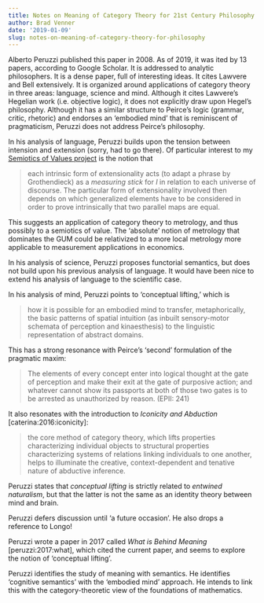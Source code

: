 ```yaml
---
title: Notes on Meaning of Category Theory for 21st Century Philosophy
author: Brad Venner
date: '2019-01-09'
slug: notes-on-meaning-of-category-theory-for-philosophy
---
```


Alberto Peruzzi published this paper in 2008.  As of 2019, it was ited by 13 papers, according to Google Scholar.  It is addressed to analytic philosophers.  It is a dense paper, full of interesting ideas.  It cites Lawvere and Bell extensively.  It is organized around applications of category theory in three areas:  language, science and mind.  Although it cites Lawvere's Hegelian work (i.e. objective logic), it does not explicitly draw upon Hegel's philosophy.  Although it has a similar structure to Peirce's logic (grammar, critic, rhetoric) and endorses an 'embodied mind' that is reminiscent of pragmaticism, Peruzzi does not address Peirce's philosophy.   

In his analysis of language, Peruzzi builds upon the tension between intension and extension (sorry, had to go there).  Of particular interest to my [Semiotics of Values project](https://github.com/bvenner/semiotics-values) is the notion that

> each intrinsic form of extensionality acts (to adapt a phrase by Grothendieck) as a *measuring stick* for *I* in relation to each universe of discourse.  The particular form of extensionality involved then depends on which generalized elements have to be considered in order to prove intrinsically that two parallel maps are equal.

This suggests an application of category theory to metrology, and thus possibly to a semiotics of value.  The 'absolute' notion of metrology that dominates the GUM could be relativized to a more local metrology more applicable to measurement applications in economics.

In his analysis of science, Peruzzi proposes functorial semantics, but does not build upon his previous analysis of language.  It would have been nice to extend his analysis of language to the scientific case.

In his analysis of mind, Peruzzi points to 'conceptual lifting,' which is

> how it is possible for an embodied mind to transfer, metaphorically, the basic patterns of spatial intuition (as inbuilt sensory-motor schemata of perception and kinaesthesis) to the linguistic representation of abstract domains.

This has a strong resonance with Peirce's 'second' formulation of the pragmatic maxim:

> The elements of every concept enter into logical thought at the gate of perception and make their exit at the gate of purposive action; and whatever cannot show its passports at both of those two gates is to be arrested as unauthorized by reason. (EPII: 241)

It also resonates with the introduction to *Iconicity and Abduction* [caterina:2016:iconicity]:

> the core method of category theory, which lifts properties characterizing individual objects to structural properties characterizing systems of relations linking individuals to one another, helps to illuminate the creative, context-dependent and tenative nature of abductive inference.

Peruzzi states that *conceptual lifting* is strictly related to *entwined naturalism*, but that the latter is not the same as an identity theory between mind and brain.

Peruzzi defers discussion until 'a future occasion'.  He also drops a reference to Longo!  

Peruzzi wrote a paper in 2017 called *What is Behind Meaning* [peruzzi:2017:what], which cited the current paper, and seems to explore the notion of 'conceptual lifting'.

Peruzzi identifies the study of meaning with semantics.  He identifies 'cognitive semantics' with the 'embodied mind' approach.  He intends to link this with the category-theoretic view of the foundations of mathematics.
